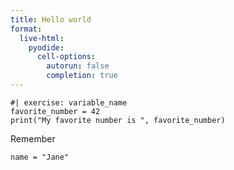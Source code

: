 ```yaml
---
title: Hello world
format:
  live-html:
    pyodide:
      cell-options:
        autorun: false
        completion: true
---
```



```pyodide
#| exercise: variable_name
favorite_number = 42
print("My favorite number is ", favorite_number)
```

::: { .hint exercise="variable_name"}
::: { .callout-note collapse="false"}

Remember 

:::
:::


::: { .solution exercise="variable_name" }
::: { .callout-tip collapse="false"}

```pyodide
name = "Jane"
```

:::
:::
